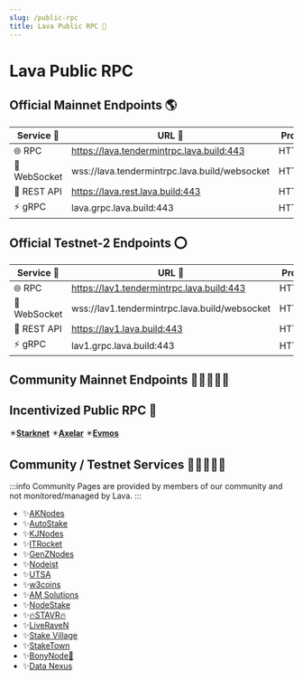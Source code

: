 ```yaml
---
slug: /public-rpc
title: Lava Public RPC 🌋
---
```



# Lava Public RPC

## Official Mainnet Endpoints 🌎

| Service 🔌      | URL 🔗                                         | Protocol | Notes |
|-----------------|------------------------------------------------|----------|-------- |
| 🌐 RPC          | <https://lava.tendermintrpc.lava.build:443>    | HTTP/1.1 | Archive |
| 📡 WebSocket    | wss://lava.tendermintrpc.lava.build/websocket  | HTTP/1.1 | Archive |
| 🔗 REST API     | <https://lava.rest.lava.build:443>             | HTTP/1.1 | Archive |
| ⚡ gRPC         | lava.grpc.lava.build:443                       | HTTP/2   | Archive |

## Official Testnet-2 Endpoints ⭕

| Service 🔌      | URL 🔗                                         | Protocol | Notes |
|-----------------|------------------------------------------------|----------|-------- |
| 🌐 RPC          | <https://lav1.tendermintrpc.lava.build:443>    | HTTP/1.1 | Archive |
| 📡 WebSocket    | wss://lav1.tendermintrpc.lava.build/websocket  | HTTP/1.1 | Archive |
| 🔗 REST API     | <https://lav1.lava.build:443>                  | HTTP/1.1 | Archive |
| ⚡ gRPC         | lav1.grpc.lava.build:443                       | HTTP/2   | Archive |


## Community Mainnet Endpoints 🧑🏾‍🤝‍🧑🏾

<CommunityMainnetEndpointsTable/>

## Incentivized Public RPC 💫

✴️[**Starknet**](https://www.lavanet.xyz/get-started/starknet?utm_source=public-rpc-page&utm_medium=docs&utm_campaign=starknet-iprpc-dev)
✴️[**Axelar**](https://www.lavanet.xyz/get-started/axelar?utm_source=public-rpc-page&utm_medium=docs&utm_campaign=axelar-iprpc-dev)
✴️[**Evmos**](https://www.lavanet.xyz/get-started/evmos?utm_source=public-rpc-page&utm_medium=docs&utm_campaign=evmos-iprpc-dev)

## Community / Testnet Services 🧑🏾‍🤝‍🧑🏾

:::info
Community Pages are provided by members of our community and not monitored/managed by Lava.
:::

- ✨[AKNodes](https://services.aknodes.com/lava)
- ✨[AutoStake](https://autostake.com/networks/testnets/lava/#services)
- ✨[KJNodes](https://services.kjnodes.com/testnet/lava/)
- ✨[ITRocket](https://itrocket.net/services/testnet/lava/)
- ✨[GenZNodes](https://genznodes.dev/testnet_services/#lava)
- ✨[Nodeist](https://nodeist.net/Lava/)
- ✨[UTSA](https://utsa.gitbook.io/services/testnet/lava-network)
- ✨[w3coins](https://services.w3coins.io/testnet/lava-network)
- ✨[AM Solutions](https://www.theamsolutions.info/lava-network)
- ✨[NodeStake](https://nodestake.top/lava/)
- ✨[🔥STAVR🔥](https://github.com/obajay/StateSync-snapshots/tree/main/Projects/Lava)
- ✨[LiveRaveN](https://services.liveraven.net/cosmos-testnets/lava-network)
- ✨[Stake Village](https://stakevillage.net/en/lava-testnet2/endpoint.php)
- ✨[StakeTown](https://services.stake-town.com/home/testnet/lava/public-api)
- ✨[BonyNode💚](https://services.bonynode.online/testnet/lava/public-rpc-api)
- ✨[Data Nexus](https://snapshots.datanexus.tech)
